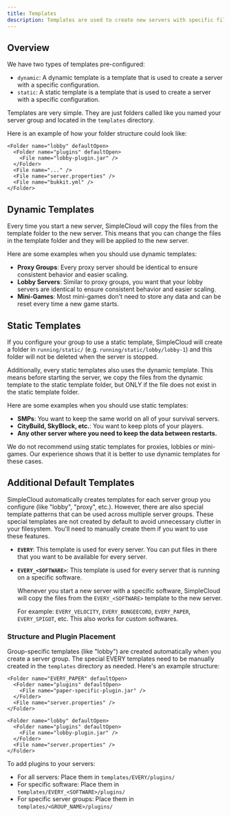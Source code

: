 ```yaml
---
title: Templates
description: Templates are used to create new servers with specific files and configurations the way you want.
---
```


## Overview

We have two types of templates pre-configured:

- `dynamic`: A dynamic template is a template that is used to create a server with a specific configuration.
- `static`: A static template is a template that is used to create a server with a specific configuration.

Templates are very simple. They are just folders called like you named your server group and located in the `templates` directory.

Here is an example of how your folder structure could look like:

<Files>
  <Folder name="templates" defaultOpen>
    <Folder name="proxy" defaultOpen>
      <Folder name="plugins" defaultOpen>
        <File name="..." />
      </Folder>
    </Folder>

    <Folder name="lobby" defaultOpen>
      <Folder name="plugins" defaultOpen>
        <File name="lobby-plugin.jar" />
      </Folder>
      <File name="..." />
      <File name="server.properties" />
      <File name="bukkit.yml" />
    </Folder>

  </Folder>
</Files>

## Dynamic Templates

Every time you start a new server, SimpleCloud will copy the files from the template folder to the new server. This means that you can change the files in the template folder and they will be applied to the new server.

Here are some examples when you should use dynamic templates:

- **Proxy Groups**: Every proxy server should be identical to ensure consistent behavior and easier scaling.
- **Lobby Servers**: Similar to proxy groups, you want that your lobby servers are identical to ensure consistent behavior and easier scaling.
- **Mini-Games**: Most mini-games don't need to store any data and can be reset every time a new game starts.

## Static Templates

If you configure your group to use a static template, SimpleCloud will create a folder in `running/static/` (e.g. `running/static/lobby/lobby-1`) and this folder will not be deleted when the server is stopped.

Additionally, every static templates also uses the dynamic template. This means before starting the server, we copy the files from the dynamic template to the static template folder, but ONLY if the file does not exist in the static template folder.

Here are some examples when you should use static templates:

- **SMPs**: You want to keep the same world on all of your survival servers.
- **CityBuild, SkyBlock, etc.**: You want to keep plots of your players.
- **Any other server where you need to keep the data between restarts.**

<Callout type="warn">
  We do not recommend using static templates for proxies, lobbies or mini-games.
  Our experience shows that it is better to use dynamic templates for these
  cases.
</Callout>

## Additional Default Templates

SimpleCloud automatically creates templates for each server group you configure (like "lobby", "proxy", etc.). However, there are also special template patterns that can be used across multiple server groups. These special templates are not created by default to avoid unnecessary clutter in your filesystem. You'll need to manually create them if you want to use these features.

- **`EVERY`**: This template is used for every server. You can put files in there that you want to be available for every server.
- **`EVERY_<SOFTWARE>`**: This template is used for every server that is running on a specific software.

  Whenever you start a new server with a specific software, SimpleCloud will copy the files from the `EVERY_<SOFTWARE>` template to the new server.

  For example: `EVERY_VELOCITY`, `EVERY_BUNGEECORD`, `EVERY_PAPER`, `EVERY_SPIGOT`, etc. This also works for custom softwares.

### Structure and Plugin Placement

Group-specific templates (like "lobby") are created automatically when you create a server group. The special EVERY templates need to be manually created in the `templates` directory as needed. Here's an example structure:

<Files>
  <Folder name="templates" defaultOpen>
    <Folder name="EVERY" defaultOpen>
      <Folder name="plugins" defaultOpen>
        <File name="global-plugin.jar" />
      </Folder>
      <File name="global-config.yml" />
    </Folder>

    <Folder name="EVERY_PAPER" defaultOpen>
      <Folder name="plugins" defaultOpen>
        <File name="paper-specific-plugin.jar" />
      </Folder>
      <File name="server.properties" />
    </Folder>

    <Folder name="lobby" defaultOpen>
      <Folder name="plugins" defaultOpen>
        <File name="lobby-plugin.jar" />
      </Folder>
      <File name="server.properties" />
    </Folder>

  </Folder>
</Files>

To add plugins to your servers:

- For all servers: Place them in `templates/EVERY/plugins/`
- For specific software: Place them in `templates/EVERY_<SOFTWARE>/plugins/`
- For specific server groups: Place them in `templates/<GROUP_NAME>/plugins/`
